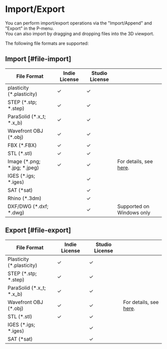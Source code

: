 # Import/Export

You can perform import/export operations via the "Import/Append" and "Export" in the P-menu.<br />
You can also import by dragging and dropping files into the 3D viewport.

The following file formats are supported:

## Import [#file-import]

| File Format                  | Indie License | Studio License |                                                      |
| ---------------------------- | ------------- | -------------- | ---------------------------------------------------- |
| plasticity (*.plasticity)    | ✓            | ✓             |                                                      |
| STEP (*.stp; *.step)         | ✓            | ✓             |                                                      |
| ParaSolid (*.x_t; *.x_b)     | ✓            | ✓             |                                                      |
| Wavefront OBJ (*.obj)        | ✓            | ✓             |                                                      |
| FBX (*.FBX)                  | ✓            | ✓             |                                                      |
| STL (*.stl)                  | ✓            | ✓             |                                                      |
| Image (*.png; *.jpg; *.jpeg) | ✓            | ✓             | For details, see [here](importing-reference-images). |
| IGES (*.igs; *.iges)         |               | ✓             |                                                      |
| SAT (*sat)                   |               | ✓             |                                                      |
| Rhino (*.3dm)                |               | ✓             |                                                      |
| DXF/DWG (*.dxf; *.dwg)       |               | ✓             | Supported on Windows only                  |

## Export [#file-export]

| File Format                | Indie License | Studio License |                                        |
| -------------------------- | ------------- | -------------- | -------------------------------------- |
| Plasticity  (*.plasticity) | ✓            | ✓             |                                        |
| STEP  (*.stp; *.step)      | ✓            | ✓             |                                        |
| ParaSolid  (*.x_t; *.x_b)  | ✓            | ✓             |                                        |
| Wavefront OBJ (*.obj)      | ✓            | ✓             | For details, see [here](export-obj). |
| STL  (*.stl)               | ✓            | ✓             |                                        |
| IGES  (*.igs; *.iges)      |               | ✓             |                                        |
| SAT  (*sat)                |               | ✓             |                                        |



